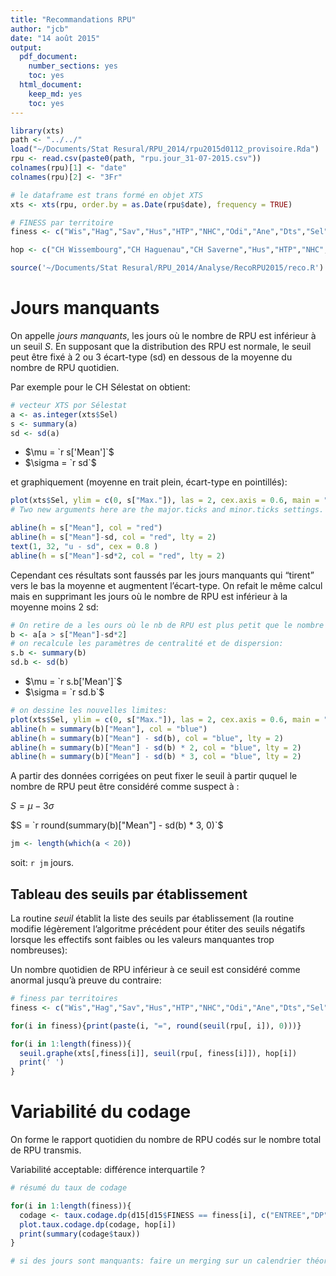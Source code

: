 ```yaml
---
title: "Recommandations RPU"
author: "jcb"
date: "14 août 2015"
output:
  pdf_document:
    number_sections: yes
    toc: yes
  html_document:
    keep_md: yes
    toc: yes
---
```


```r

library(xts)
path <- "../../"
load("~/Documents/Stat Resural/RPU_2014/rpu2015d0112_provisoire.Rda")
rpu <- read.csv(paste0(path, "rpu.jour_31-07-2015.csv"))
colnames(rpu)[1] <- "date"
colnames(rpu)[2] <- "3Fr"

# le dataframe est trans formé en objet XTS
xts <- xts(rpu, order.by = as.Date(rpu$date), frequency = TRUE)

# FINESS par territoire
finess <- c("Wis","Hag","Sav","Hus","HTP","NHC","Odi","Ane","Dts","Sel","Col","Geb","Mul","3Fr","Dia","Ros")

hop <- c("CH Wissembourg","CH Haguenau","CH Saverne","Hus","HTP","NHC","Cl.Ste Odile","Cl.Ste Anne","Cl.Diaconat Strasbourg","CH Sélestat","CH Colmar","CH Guebwiller","CH Mulhouse","CH St Louis","Diaconat Fonderie","Diaconat Roosvelt")

source('~/Documents/Stat Resural/RPU_2014/Analyse/RecoRPU2015/reco.R')

```


Jours manquants
===============

On appelle _jours manquants_, les jours où le nombre de RPU est inférieur à un seuil _S_. En supposant que la distribution des RPU est normale, le seuil peut être fixé à 2 ou 3 écart-type (sd) en dessous de la moyenne du nombre de RPU quotidien.

Par exemple pour le CH Sélestat on obtient:
```r
# vecteur XTS por Sélestat
a <- as.integer(xts$Sel)
s <- summary(a)
sd <- sd(a)
```
- $\mu = `r s['Mean']`$
- $\sigma = `r sd`$

et graphiquement (moyenne en trait plein, écart-type en pointillés):

```r
plot(xts$Sel, ylim = c(0, s["Max."]), las = 2, cex.axis = 0.6, main = "Nombre de RPU par jour en 2015", major.ticks= "weeks")
# Two new arguments here are the major.ticks and minor.ticks settings. The major.ticks argument represents the periods in which we wish to chop up the horizontal axis; it is chosen from the set {"years", "months", "weeks", "days", "hours", "minutes", "seconds"}

abline(h = s["Mean"], col = "red")
abline(h = s["Mean"]-sd, col = "red", lty = 2)
text(1, 32, "u - sd", cex = 0.8 )
abline(h = s["Mean"]-sd*2, col = "red", lty = 2)
```

Cependant ces résultats sont faussés par les jours manquants qui "tirent" vers le bas la moyenne et augmentent l'écart-type. On refait le même calcul mais en supprimant les jours où le nombre de RPU est inférieur à la moyenne moins 2 sd:

```r
# On retire de a les ours où le nb de RPU est plus petit que le nombre moyen de RPU - 2 sd:
b <- a[a > s["Mean"]-sd*2]
# on recalcule les paramètres de centralité et de dispersion:
s.b <- summary(b)
sd.b <- sd(b)

```

- $\mu = `r s.b['Mean']`$
- $\sigma = `r sd.b`$

```r
# on dessine les nouvelles limites:
plot(xts$Sel, ylim = c(0, s["Max."]), las = 2, cex.axis = 0.6, main = "Nombre de RPU par jour en 2015 (moyenne corrigée)", major.ticks= "weeks")
abline(h = summary(b)["Mean"], col = "blue")
abline(h = summary(b)["Mean"] - sd(b), col = "blue", lty = 2)
abline(h = summary(b)["Mean"] - sd(b) * 2, col = "blue", lty = 2)
abline(h = summary(b)["Mean"] - sd(b) * 3, col = "blue", lty = 2)
```

A partir des données corrigées on peut fixer le seuil à partir ququel le nombre de RPU peut être considéré comme suspect à :

$S = \mu - 3\sigma$

$S = `r round(summary(b)["Mean"] - sd(b) * 3, 0)`$


```r
jm <- length(which(a < 20))
```

soit: `r jm` jours.

Tableau des seuils par établissement
------------------------------------

La routine _seuil_ établit la liste des seuils par établissement (la routine modifie légèrement l'algoritme précédent pour étiter des seuils négatifs lorsque les effectifs sont faibles ou les valeurs manquantes trop nombreuses):

Un nombre quotidien de RPU inférieur à ce seuil est considéré comme anormal jusqu'à preuve du contraire:
```r
# finess par territoires
finess <- c("Wis","Hag","Sav","Hus","HTP","NHC","Odi","Ane","Dts","Sel","Col","Geb","Mul","3Fr","Dia","Ros")

for(i in finess){print(paste(i, "=", round(seuil(rpu[, i]), 0)))}

```



```r
for(i in 1:length(finess)){
  seuil.graphe(xts[,finess[i]], seuil(rpu[, finess[i]]), hop[i])
  print(' ')
}
```

Variabilité du codage
=====================

On forme le rapport quotidien du nombre de RPU codés sur le nombre total de RPU transmis.

Variabilité acceptable: différence interquartile ?

```r

# résumé du taux de codage

for(i in 1:length(finess)){
  codage <- taux.codage.dp(d15[d15$FINESS == finess[i], c("ENTREE","DP")])
  plot.taux.codage.dp(codage, hop[i])
  print(summary(codage$taux))
}

# si des jours sont manquants: faire un merging sur un calendrier théorique
```

